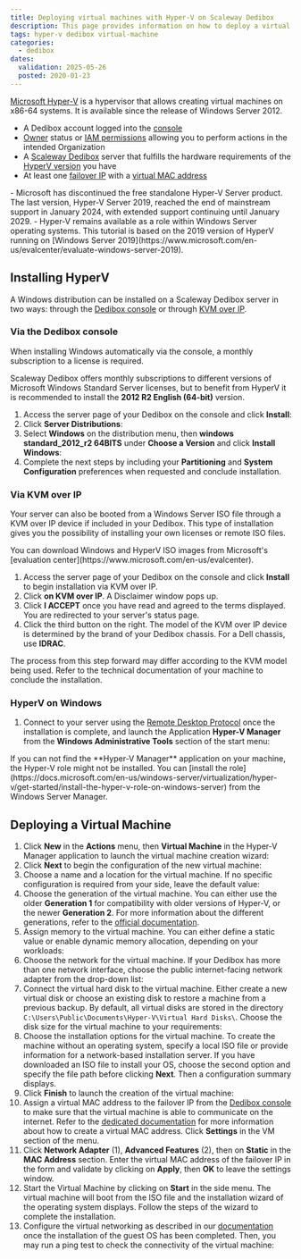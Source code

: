 ```yaml
---
title: Deploying virtual machines with Hyper-V on Scaleway Dedibox
description: This page provides information on how to deploy a virtual machine with Microsoft Hyper-V on Scaleway Dedibox.
tags: hyper-v dedibox virtual-machine
categories:
  - dedibox
dates:
  validation: 2025-05-26
  posted: 2020-01-23
---
```



[Microsoft Hyper-V](https://learn.microsoft.com/en-us/windows-server/virtualization/hyper-v/hyper-v-on-windows-server) is a hypervisor that allows creating virtual machines on x86-64 systems.
It is available since the release of Windows Server 2012.

<Requirements />

- A Dedibox account logged into the [console](https://console.online.net)
- [Owner](/iam/concepts/#owner) status or [IAM permissions](/iam/concepts/#permission) allowing you to perform actions in the intended Organization
- A [Scaleway Dedibox](http://www.scaleway.com/en/dedibox) server that fulfills the hardware requirements of the [HyperV version](https://docs.microsoft.com/en-us/windows-server/virtualization/hyper-v/system-requirements-for-hyper-v-on-windows) you have
- At least one [failover IP](/dedibox-ip-failover/concepts/#failover-ips) with a [virtual MAC address](/dedibox-ip-failover/concepts/#virtual-mac-address)

<Message type="important">
  - Microsoft has discontinued the free standalone Hyper-V Server product. The last version, Hyper-V Server 2019, reached the end of mainstream support in January 2024, with extended support continuing until January 2029.
  - Hyper-V remains available as a role within Windows Server operating systems. This tutorial is based on the 2019 version of HyperV running on [Windows Server 2019](https://www.microsoft.com/en-us/evalcenter/evaluate-windows-server-2019).
</Message>

## Installing HyperV

A Windows distribution can be installed on a Scaleway Dedibox server in two ways: through the [Dedibox console](https://console.online.net/en/login) or through [KVM over IP](<https://en.wikipedia.org/wiki/KVM_switch#KVM_over_IP_(IPKVM)>).

### Via the Dedibox console

When installing Windows automatically via the console, a monthly subscription to a license is required.

Scaleway Dedibox offers monthly subscriptions to different versions of Microsoft Windows Standard Server licenses, but to benefit from HyperV it is recommended to install the **2012 R2 English (64-bit)** version.

1. Access the server page of your Dedibox on the console and click **Install**:
    <Lightbox src="scaleway-click-on-install.webp" width="600" alt="" />
2. Click **Server Distributions**:
    <Lightbox src="scaleway-distribution-options.webp" width="600" alt="" />
3. Select **Windows** on the distribution menu, then **windows standard_2012_r2 64BITS** under **Choose a Version** and click **Install Windows**:
    <Lightbox src="scaleway-install-windows.webp" width="600" alt="" />
4. Complete the next steps by including your **Partitioning** and **System Configuration** preferences when requested and conclude installation.

### Via KVM over IP

Your server can also be booted from a Windows Server ISO file through a KVM over IP device if included in your Dedibox. This type of installation gives you the possibility of installing your own licenses or remote ISO files.

<Message type="tip">
  You can download Windows and HyperV ISO images from Microsoft's [evaluation center](https://www.microsoft.com/en-us/evalcenter).
</Message>

1. Access the server page of your Dedibox on the console and click **Install** to begin installation via KVM over IP.
2. Click **on KVM over IP**. A Disclaimer window pops up.
    <Lightbox src="scaleway-kvm-over-ip.webp" width="600" alt="" />
3. Click **I ACCEPT** once you have read and agreed to the terms displayed. You are redirected to your server's status page.
    <Lightbox src="scaleway-disclaimer.webp" width="300" alt="" />
4. Click the third button on the right. The model of the KVM over IP device is determined by the brand of your Dedibox chassis. For a Dell chassis, use **IDRAC**.
    <Lightbox src="scaleway-idrac.webp" width="600" alt="" />

The process from this step forward may differ according to the KVM model being used. Refer to the technical documentation of your machine to conclude the installation.

### HyperV on Windows

1. Connect to your server using the [Remote Desktop Protocol](https://en.wikipedia.org/wiki/Remote_Desktop_Protocol) once the installation is complete, and launch the Application **Hyper-V Manager** from the **Windows Administrative Tools** section of the start menu:
    <Lightbox src="scaleway-hyperv_manager.webp" width="250" alt="" />

  <Message type="note">
    If you can not find the **Hyper-V Manager** application on your machine, the Hyper-V role might not be installed. You can [install the role](https://docs.microsoft.com/en-us/windows-server/virtualization/hyper-v/get-started/install-the-hyper-v-role-on-windows-server) from the Windows Server Manager.
  </Message>

## Deploying a Virtual Machine

1. Click **New** in the **Actions** menu, then **Virtual Machine** in the Hyper-V Manager application to launch the virtual machine creation wizard:
    <Lightbox src="scaleway-hyperv_01.webp" width="800" alt="" />
2. Click **Next** to begin the configuration of the new virtual machine:
    <Lightbox src="scaleway-hyperv_02.webp" width="600" alt="" />
3. Choose a name and a location for the virtual machine. If no specific configuration is required from your side, leave the default value:
    <Lightbox src="scaleway-hyperv_03.webp" width="600" alt="" />
4. Choose the generation of the virtual machine. You can either use the older **Generation 1** for compatibility with older versions of Hyper-V, or the newer **Generation 2**. For more information about the different generations, refer to the [official documentation](https://docs.microsoft.com/en-us/windows-server/virtualization/hyper-v/plan/should-i-create-a-generation-1-or-2-virtual-machine-in-hyper-v).
    <Lightbox src="scaleway-hyperv_04.webp" width="600" alt="" />
5. Assign memory to the virtual machine. You can either define a static value or enable dynamic memory allocation, depending on your workloads:
    <Lightbox src="scaleway-hyperv_05.webp" width="600" alt="" />
6. Choose the network for the virtual machine. If your Dedibox has more than one network interface, choose the public internet-facing network adapter from the drop-down list:
    <Lightbox src="scaleway-hyperv_06.webp" width="600" alt="" />
7. Connect the virtual hard disk to the virtual machine. Either create a new virtual disk or choose an existing disk to restore a machine from a previous backup. By default, all virtual disks are stored in the directory `C:\Users\Public\Documents\Hyper-V\Virtual Hard Disks\`. Choose the disk size for the virtual machine to your requirements:
    <Lightbox src="scaleway-hyperv_07.webp" width="600" alt="" />
8. Choose the installation options for the virtual machine. To create the machine without an operating system, specify a local ISO file or provide information for a network-based installation server. If you have downloaded an ISO file to install your OS, choose the second option and specify the file path before clicking **Next**. Then a configuration summary displays.
    <Lightbox src="scaleway-hyperv_08.webp" width="600" alt="" />
9. Click **Finish** to launch the creation of the virtual machine:
    <Lightbox src="scaleway-hyperv_09.webp" width="600" alt="" />
10. Assign a virtual MAC address to the failover IP from the [Dedibox console](https://console.online.net/) to make sure that the virtual machine is able to communicate on the internet. Refer to the [dedicated documentation](/dedibox-ip-failover/how-to/create-virtual-mac/) for more information about how to create a virtual MAC address. Click **Settings** in the VM section of the menu.
    <Lightbox src="scaleway-hyperv_10.webp" width="800" alt="" />
11. Click **Network Adapter** (1), **Advanced Features** (2), then on **Static** in the **MAC Address** section. Enter the virtual MAC address of the failover IP in the form and validate by clicking on **Apply**, then **OK** to leave the settings window.
    <Lightbox src="scaleway-hyperv_11.webp" width="800" alt="" />
12. Start the Virtual Machine by clicking on **Start** in the side menu. The virtual machine will boot from the ISO file and the installation wizard of the operating system displays. Follow the steps of the wizard to complete the installation.
13. Configure the virtual networking as described in our [documentation](/elastic-metal/how-to/configure-flexible-ip/) once the installation of the guest OS has been completed. Then, you may run a ping test to check the connectivity of the virtual machine:
    <Lightbox src="scaleway-hyperv_12.webp" width="800" alt="" />